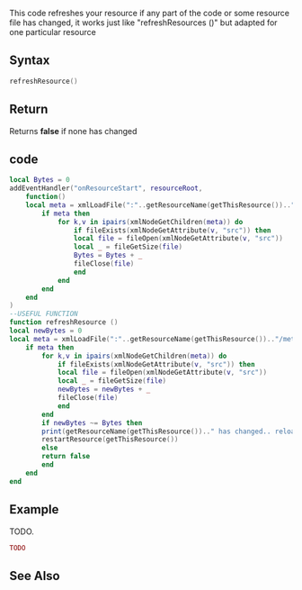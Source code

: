 {{Useful Function}}
<lowercasetitle/>

This code refreshes your resource if any part of the code or some resource file has changed, it works just like "refreshResources ()" but adapted for one particular resource
==Syntax==
<syntaxhighlight lang="lua">refreshResource()</syntaxhighlight>

==Return==
Returns '''false''' if none has changed
==code==
<syntaxhighlight lang="lua">
local Bytes = 0
addEventHandler("onResourceStart", resourceRoot,
	function()
	local meta = xmlLoadFile(":"..getResourceName(getThisResource()).."/meta.xml")
		if meta then
			for k,v in ipairs(xmlNodeGetChildren(meta)) do
				if fileExists(xmlNodeGetAttribute(v, "src")) then
				local file = fileOpen(xmlNodeGetAttribute(v, "src"))
				local _ = fileGetSize(file)
				Bytes = Bytes + _
				fileClose(file)
				end
			end
		end
	end
)
--USEFUL FUNCTION
function refreshResource ()
local newBytes = 0
local meta = xmlLoadFile(":"..getResourceName(getThisResource()).."/meta.xml")
	if meta then
		for k,v in ipairs(xmlNodeGetChildren(meta)) do
			if fileExists(xmlNodeGetAttribute(v, "src")) then
			local file = fileOpen(xmlNodeGetAttribute(v, "src"))
			local _ = fileGetSize(file)
			newBytes = newBytes + _
			fileClose(file)
			end
		end
		if newBytes ~= Bytes then
		print(getResourceName(getThisResource()).." has changed.. reloading...")
		restartResource(getThisResource())
		else
		return false
		end
	end
end
</syntaxhighlight>

==Example==
<section name="Example" class="server" show="true">
TODO.
<syntaxhighlight lang="lua">
TODO
</syntaxhighlight>
</section>

==See Also==
{{Useful_Functions}}